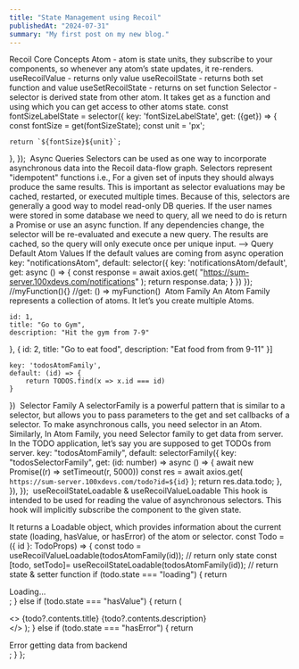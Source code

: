 ```yaml
---
title: "State Management using Recoil"
publishedAt: "2024-07-31"
summary: "My first post on my new blog."
---
```


Recoil
Core Concepts
Atom - atom is state units, they subscribe to your components, so whenever any atom’s state updates, it re-renders.
useRecoilValue - returns only value
useRecoilState - returns both set function and value
useSetRecoilState - returns on set function
Selector - selector is derived state from other atom. It takes get as a function and using which you can get access to other atoms state.
const fontSizeLabelState = selector({
key: 'fontSizeLabelState',
get: ({get}) => {
const fontSize = get(fontSizeState);
const unit = 'px';

    return `${fontSize}${unit}`;

},
});
​
Async Queries
Selectors can be used as one way to incorporate asynchronous data into the Recoil data-flow graph.
Selectors represent "idempotent" functions i.e., For a given set of inputs they should always produce the same results.
This is important as selector evaluations may be cached, restarted, or executed multiple times. Because of this, selectors are generally a good way to model read-only DB queries.
If the user names were stored in some database we need to query, all we need to do is return a Promise or use an async function. If any dependencies change, the selector will be re-evaluated and execute a new query. The results are cached, so the query will only execute once per unique input.
—> Query Default Atom Values
If the default values are coming from async operation
key: "notificationsAtom",
default: selector({
key: 'notificationsAtom/default',
get: async () => {
const response = await axios.get(
"https://sum-server.100xdevs.com/notifications"
);
return response.data;
}
})
});
//myFunction(){}
//get: () => myFunction()
​
Atom Family
An Atom Family represents a collection of atoms. It let’s you create multiple Atoms.

    id: 1,
    title: "Go to Gym",
    description: "Hit the gym from 7-9"
}, {
    id: 2,
    title: "Go to eat food",
    description: "Eat food from from 9-11"
}]

    key: 'todosAtomFamily',
    default: (id) => {
        return TODOS.find(x => x.id === id)
    }
})
​
Selector Family
A selectorFamily is a powerful pattern that is similar to a selector, but allows you to pass parameters to the get and set callbacks of a selector. 
To make asynchronous calls, you need selector in an Atom. Similarly, In Atom Family, you need Selector family to get data from server.
In the TODO application, let’s say you are supposed to get TODOs from server.
  key: "todosAtomFamily",
  default: selectorFamily({
    key: "todosSelectorFamily",
    get:
      (id: number) =>
        async () => {
          await new Promise((r) => setTimeout(r, 5000))
          const res = await axios.get(
            `https://sum-server.100xdevs.com/todo?id=${id}`
          );
          return res.data.todo;
        },
  }),
});
​
useRecoilStateLoadable & useRecoilValueLoadable
This hook is intended to be used for reading the value of asynchronous selectors. This hook will implicitly subscribe the component to the given state.

It returns a Loadable object, which provides information about the current state (loading, hasValue, or hasError) of the atom or selector.
const Todo = ({ id }: TodoProps) => {
const todo = useRecoilValueLoadable(todosAtomFamily(id)); // return only state
const [todo, setTodo]= useRecoilStateLoadable(todosAtomFamily(id)); // return state & setter function
if (todo.state === "loading") {
return <div>Loading...</div>;
} else if (todo.state === "hasValue") {
return (

<>
{todo?.contents.title}
{todo?.contents.description}
<br />
</>
);
} else if (todo.state === "hasError") {
return <div>Error getting data from backend</div>;
}
};
​
